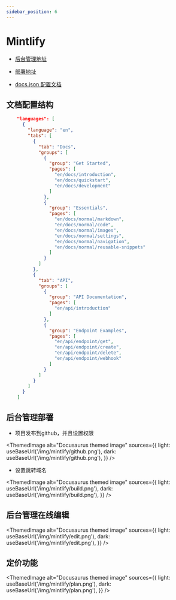 ```yaml
---
sidebar_position: 6
---
```



# Mintlify

- [后台管理地址](https://dashboard.mintlify.com/)

- [部署地址](https://docs.hhw31.com/)

- [docs.json 配置文档](https://mintlify.com/docs/core-concepts/settings)

## 文档配置结构

```json
    "languages": [
      {
        "language": "en",
        "tabs": [
          {
            "tab": "Docs",
            "groups": [
              {
                "group": "Get Started",
                "pages": [
                  "en/docs/introduction",
                  "en/docs/quickstart",
                  "en/docs/development"
                ]
              },
              {
                "group": "Essentials",
                "pages": [
                  "en/docs/normal/markdown",
                  "en/docs/normal/code",
                  "en/docs/normal/images",
                  "en/docs/normal/settings",
                  "en/docs/normal/navigation",
                  "en/docs/normal/reusable-snippets"
                ]
              }
            ]
          },
          {
            "tab": "API",
            "groups": [
              {
                "group": "API Documentation",
                "pages": [
                  "en/api/introduction"
                ]
              },
              {
                "group": "Endpoint Examples",
                "pages": [
                  "en/api/endpoint/get",
                  "en/api/endpoint/create",
                  "en/api/endpoint/delete",
                  "en/api/endpoint/webhook"
                ]
              }
            ]
          }
        ]
      }
    ]
```

## 后台管理部署

- 项目发布到github，并且设置权限

<ThemedImage
  alt="Docusaurus themed image"
  sources={{
    light: useBaseUrl('/img/mintlify/github.png'),
    dark: useBaseUrl('/img/mintlify/github.png'),
  }}
/>

- 设置跳转域名

<ThemedImage
  alt="Docusaurus themed image"
  sources={{
    light: useBaseUrl('/img/mintlify/build.png'),
    dark: useBaseUrl('/img/mintlify/build.png'),
  }}
/>

## 后台管理在线编辑

<ThemedImage
  alt="Docusaurus themed image"
  sources={{
    light: useBaseUrl('/img/mintlify/edit.png'),
    dark: useBaseUrl('/img/mintlify/edit.png'),
  }}
/>

## 定价功能

<ThemedImage
  alt="Docusaurus themed image"
  sources={{
    light: useBaseUrl('/img/mintlify/plan.png'),
    dark: useBaseUrl('/img/mintlify/plan.png'),
  }}
/>

